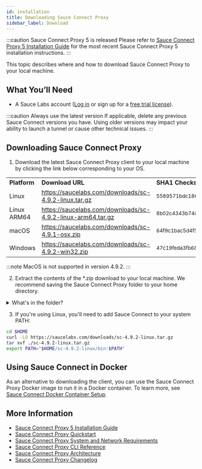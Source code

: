 ```yaml
---
id: installation
title: Downloading Sauce Connect Proxy
sidebar_label: Download
---
```



:::caution Sauce Connect Proxy 5 is released
Please refer to [Sauce Connect Proxy 5 Installation Guide](/secure-connections/sauce-connect-5/installation/) for the most recent Sauce Connect Proxy 5 installation instructions.
:::

This topic describes where and how to download Sauce Connect Proxy to your local machine.

## What You’ll Need

- A Sauce Labs account ([Log in](https://accounts.saucelabs.com/am/XUI/#login/) or sign up for a [free trial license](https://saucelabs.com/sign-up)).

:::caution Always use the latest version
If applicable, delete any previous Sauce Connect versions you have. Using older versions may impact your ability to launch a tunnel or cause other technical issues.
:::

## Downloading Sauce Connect Proxy

1. Download the latest Sauce Connect Proxy client to your local machine by clicking the link below corresponding to your OS.
 <table>
   <tr>
    <td><strong>Platform</strong></td>
    <td><strong>Download URL</strong></td>
    <td><strong>SHA1 Checksum</strong></td>
  </tr>
  <tr>
    <td>Linux</td>
    <td>
      <a href="https://saucelabs.com/downloads/sc-4.9.2-linux.tar.gz">https://saucelabs.com/downloads/sc-4.9.2-linux.tar.gz</a>
    </td>
    <td><small>5589571bdc186f3f1b05fe6ce68529501a42fb43</small></td>
  </tr>
  <tr>
    <td>Linux ARM64</td>
    <td>
      <a href="https://saucelabs.com/downloads/sc-4.9.2-linux-arm64.tar.gz">https://saucelabs.com/downloads/sc-4.9.2-linux-arm64.tar.gz</a>
    </td>
    <td><small>8b02c4343b74c36c575817ea4a6eae5fb5718f6c</small></td>
  </tr>
  <tr>
    <td>macOS</td>
  <td>
    <a href="https://saucelabs.com/downloads/sc-4.9.1-osx.zip">https://saucelabs.com/downloads/sc-4.9.1-osx.zip</a>
  </td>
  <td><small>64f9c1bac5d4f5b9acb6fbb629b6df0f5671b4c8</small></td>
  </tr>
  <tr>
    <td>Windows</td>
    <td>
      <a href="https://saucelabs.com/downloads/sc-4.9.2-win32.zip">https://saucelabs.com/downloads/sc-4.9.2-win32.zip</a>
    </td>
    <td><small>47c19feda3fb684f88acd816e9c8f2e3d4a1e3c0</small></td>
  </tr>
 </table>

:::note
MacOS is not supported in version 4.9.2.
:::

2. Extract the contents of the \*.zip download to your local machine. We recommend saving the Sauce Connect Proxy folder to your home directory.

<details>
  <summary>What's in the folder?</summary>

#### Sauce Connect folder contents

```bash
$ tree sc-4.9.2-linux/
  sc-4.9.2-linux/
  ├── COPYRIGHT.md
  ├── bin
  │   └── sc
  ├── config_examples
  │   ├── config.yml
  │   └── systemd
  │       ├── README.md
  │       ├── sc.service
  │       └── sc@.service
  └── license.html
```

  <table>
  <tr>
   <td>File</td>
   <td>Description</td>
  </tr>
  <tr>
    <td><strong>sc</strong> (Linux/macOS) or <strong>sc.exe</strong> (Windows)</td>
    <td>Sauce Connect Proxy client executable file.</td>
   </tr>
   <tr>
    <td><strong>config.yml</strong></td>
   <td>Sample <a href="/secure-connections/sauce-connect/setup-configuration/yaml-config">YAML configuration file</a>.</td>
   </tr>
   <tr>
   <td><strong>sc.service</strong>, <strong>sc@.service</strong></td>
   <td>Sample files intended for use with the <a href="/secure-connections/sauce-connect/proxy-tunnels/#service-management-tools">systemd service manager</a>, an alternative way to start and stop Sauce Connect Proxy tunnels. Consult the <strong>README.md</strong> for more information.</td>
   </tr>
  </table>

</details>

3. If you're using Linux, you'll need to add Sauce Connect to your system PATH:

```bash
cd $HOME
curl -LO https://saucelabs.com/downloads/sc-4.9.2-linux.tar.gz
tar xvf ./sc-4.9.2-linux.tar.gz
export PATH="$HOME/sc-4.9.2-linux/bin:$PATH"
```

## Using Sauce Connect in Docker

As an alternative to downloading the client, you can use the Sauce Connect Proxy Docker image to run it in a Docker container. To learn more, see [Sauce Connect Docker Container Setup](/secure-connections/sauce-connect/setup-configuration/docker/).

## More Information

- [Sauce Connect Proxy 5 Installation Guide](/secure-connections/sauce-connect-5/installation/)
- [Sauce Connect Proxy Quickstart](/secure-connections/sauce-connect/quickstart)
- [Sauce Connect Proxy System and Network Requirements](/secure-connections/sauce-connect/system-requirements/)
- [Sauce Connect Proxy CLI Reference](/dev/cli/sauce-connect-proxy/)
- [Sauce Connect Proxy Architecture](/secure-connections/sauce-connect/advanced/architecture/)
- [Sauce Connect Proxy Changelog](https://changelog.saucelabs.com/en?category=sauce%20connect)
